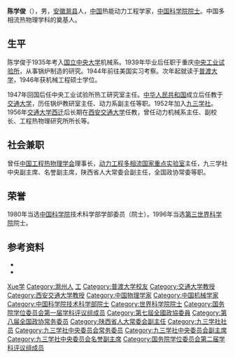 '''陈学俊'''（{{bd|1919年|3月5日|2017年|7月4日|catIdx=Chen陈}}），男，[[安徽|安徽]][[滁县|滁县]]人，[[中華人民共和國|中国]]热能动力工程学家，[[中国科学院院士|中国科学院院士]]。中国多相流热物理学科的奠基人。

== 生平 ==
陈学俊于1935年考入[[国立中央大学|国立中央大学]]机械系。1939年毕业后任职于重庆[[中央工业试验所|中央工业试验所]]，从事锅炉制造的研究。1944年前往美国{{Link-en|燃烧工程公司|Combustion Engineering}}实习考察。次年起就读于[[普渡大学|普渡大学]]，1946年获机械工程硕士学位。

1947年回国后任中央工业试验所热工研究室主任。[[中华人民共和国|中华人民共和国]]成立后任教于[[交通大学|交通大学]]，历任锅炉教研室主任、动力系副主任等职。1952年加入[[九三学社|九三学社]]。1956年[[交通大学西迁|交通大学西迁]]后长期在[[西安交通大学|西安交通大学]]任教，曾任动力机械系主任、副校长、工程热物理研究所所长等。

== 社会兼职 ==
曾任[[中国工程热物理学会|中国工程热物理学会]]理事长，[[动力工程多相流国家重点实验室|动力工程多相流国家重点实验室]]主任，九三学社中央副主席、名誉副主席，陕西省人大常委会副主任，全国政协常委等职。

== 荣誉 ==
1980年当选[[中国科学院|中国科学院]]技术科学部学部委员（院士）。1996年当选[[第三世界科学院|第三世界科学院]]院士。

== 参考资料 ==
{{reflist}}
{{ReflistH}}
* {{cite web|url=http://www.93.gov.cn/hero/academ/51716734949634900949.shtml|title=陈学俊|publisher=九三学社中央委员会|accessdate=2011-11-06|archive-date=2012-05-17|archive-url=https://web.archive.org/web/20120517221150/http://www.93.gov.cn/hero/academ/51716734949634900949.shtml|dead-url=no}}
* {{cite web|url=http://seuaa.seu.edu.cn/s/14/t/33/0a/10/info2576.htm|title=陈学俊(1919-)|publisher=东南大学校友总会}}
{{ReflistF}}

{{金陵中学|校友}}
{{中国科学院技术科学部院士}}
{{国务院学位委员会第一届学科评议组/工学}}
{{国务院学位委员会第二届学科评议组/工学}}
{{Navboxes
| title  = 陈学俊在[[九三学社|九三学社]]的职务
| list1  =
{{九三学社第八届中央委员会}}
{{九三学社第九届中央委员会}}
{{九三学社第十届中央委员会}}
{{九三学社第十一届中央委员会}}
}}

{{Authority control}}

{{DEFAULTSORT:Chen陈}}
[[Category:陈姓|Xue学]]
[[Category:滁州人|Category:滁州人]]
[[Category:國立中央大學大陸時期校友|工]]
[[Category:普渡大学校友|Category:普渡大学校友]]
[[Category:交通大学教授|Category:交通大学教授]]
[[Category:西安交通大学教授|Category:西安交通大学教授]]
[[Category:中国物理学家|Category:中国物理学家]]
[[Category:中国机械学家|Category:中国机械学家]]
[[Category:中国科学院技术科学部院士|Category:中国科学院技术科学部院士]]
[[Category:世界科学院院士|Category:世界科学院院士]]
[[Category:国务院学位委员会第一届学科评议组成员|Category:国务院学位委员会第一届学科评议组成员]]
[[Category:第七屆全國政協委員|Category:第七屆全國政協委員]]
[[Category:第八届全国政协常务委员|Category:第八届全国政协常务委员]]
[[Category:陕西省人大常委会副主任|Category:陕西省人大常委会副主任]]
[[Category:九三学社社员|Category:九三学社社员]]
[[Category:九三学社中央委员会常务委员|Category:九三学社中央委员会常务委员]]
[[Category:九三学社中央委员会副主席|Category:九三学社中央委员会副主席]]
[[Category:九三学社中央委员会名誉副主席|Category:九三学社中央委员会名誉副主席]]
[[Category:国务院学位委员会第二届学科评议组成员|Category:国务院学位委员会第二届学科评议组成员]]